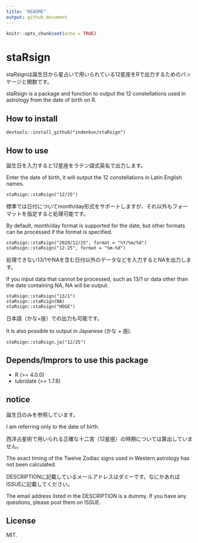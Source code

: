 ```yaml
---
title: "README"
output: github_document
---
```


```r
knitr::opts_chunk$set(echo = TRUE)
```

# staRsign

staRsignは誕生日から星占いで用いられている12星座をRで出力するためのパッケージと関数です。

staRsign is a package and function to output the 12 constellations used in astrology from the date of birth on R.

## How to install

```
devtools::install_github("indenkun/staRsign")
```

## How to use

誕生日を入力すると12星座をラテン語式英名で出力します。

Enter the date of birth, it will output the 12 constellations in Latin English names.
```
staRsign::staRsign("12/25")
```

標準では日付についてmonth/day形式をサポートしますが、それ以外もフォーマットを指定すると処理可能です。

By default, month/day format is supported for the date, but other formats can be processed if the format is specified.
```
staRsign::staRsign("2020/12/25", format = "%Y/%m/%d")
staRsign::staRsign("12-25", format = "%m-%d")
```

処理できない13/1やNAを含む日付以外のデータなどを入力するとNAを出力します。

If you input data that cannot be processed, such as 13/1 or data other than the date containing NA, NA will be output.
```
staRsign::staRsign("13/1")
staRsign::staRsign(NA)
staRsign::staRsign("HOGE")
```

日本語（かな+座）での出力も可能です。

It is also possible to output in Japanese (かな + 座).
```
staRsign::staRsign.ja("12/25")
```

## Depends/Imprors to use this package

- R (>= 4.0.0)
- lubridate (>= 1.7.8)

## notice

誕生日のみを参照しています。

I am referring only to the date of birth.

西洋占星術で用いられる正確な十二宮（12星座）の時期については算出していません。

The exact timing of the Twelve Zodiac signs used in Western astrology has not been calculated.

DESCRIPTIONに記載しているメールアドレスはダミーです。なにかあればISSUEに記載してください。

The email address listed in the DESCRIPTION is a dummy. If you have any questions, please post them on ISSUE.

## License

MIT.
